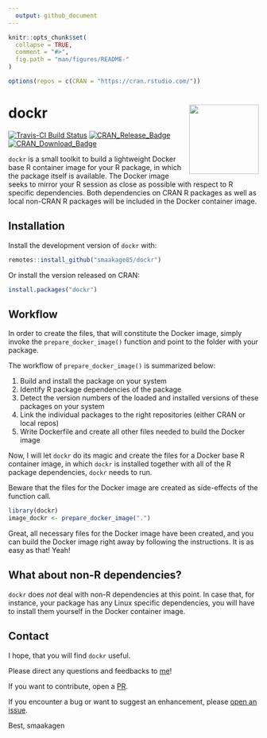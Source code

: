 ```yaml
---
  output: github_document
---
```


<!-- README.md is generated from README.Rmd. Please edit that file -->

```r
knitr::opts_chunk$set(
  collapse = TRUE,
  comment = "#>",
  fig.path = "man/figures/README-"
)
```

```r
options(repos = c(CRAN = "https://cran.rstudio.com/"))
```

# dockr <img src="man/figures/dockr.png" align="right" height=140/>
[![Travis-CI Build Status](https://travis-ci.org/smaakage85/dockr.svg?branch=master)](https://travis-ci.org/smaakage85/dockr)
[![CRAN\_Release\_Badge](http://www.r-pkg.org/badges/version-ago/dockr)](https://CRAN.R-project.org/package=dockr) [![CRAN\_Download\_Badge](http://cranlogs.r-pkg.org/badges/dockr)](https://CRAN.R-project.org/package=dockr)

`dockr` is a small toolkit to build a lightweight Docker base R container
image for your R package, in which the package itself is available. The Docker 
image seeks to mirror your R session as close as possible with respect to R 
specific dependencies. Both dependencies on CRAN R packages as well as local 
non-CRAN R packages will be included in the Docker container image.

## Installation

Install the development version of `dockr` with:

```r
remotes::install_github("smaakage85/dockr")
```

Or install the version released on CRAN: 

```r
install.packages("dockr")
```

## Workflow

In order to create the files, that will constitute the Docker image, simply 
invoke the `prepare_docker_image()` function and point to the folder with your 
package. 

The workflow of `prepare_docker_image()` is summarized below:

1. Build and install the package on your system
2. Identify R package dependencies of the package
3. Detect the version numbers of the loaded and installed versions of these 
packages on your system
4. Link the individual packages to the right repositories (either CRAN or local repos)
5. Write Dockerfile and create all other files needed to build the Docker image

Now, I will let `dockr` do its magic and create the files for a Docker base R
container image, in which `dockr` is installed together with all of the R 
package dependencies, `dockr` needs to run.

Beware that the files for the Docker image are created as side-effects of the 
function call.

```r
library(dockr)
image_dockr <- prepare_docker_image(".")
```

Great, all necessary files for the Docker image have been created, and you 
can build the Docker image right away by following the instructions. It is as 
easy as that! Yeah!

## What about non-R dependencies?

`dockr` does _not_ deal with non-R dependencies at this point. 
In case that, for instance, your package has any Linux specific dependencies, 
you will have to install them yourself in the Docker container image. 

## Contact

I hope, that you will find `dockr` useful.

Please direct any questions and feedbacks to [me](mailto:lars_kjeldgaard@hotmail.com)!

If you want to contribute, open a [PR](https://github.com/smaakage85/dockr/pulls).

If you encounter a bug or want to suggest an enhancement, please [open an issue](https://github.com/smaakage85/dockr/issues).

Best, 
smaakagen







